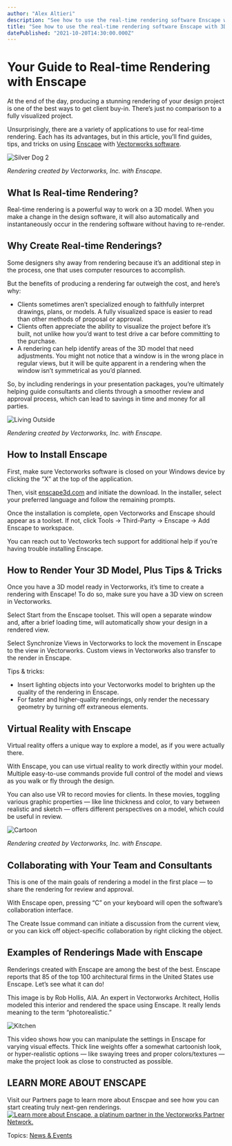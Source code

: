 ```yaml
---
author: "Alex Altieri"
description: "See how to use the real-time rendering software Enscape with 3D models created in Vectorworks."
title: "See how to use the real-time rendering software Enscape with 3D models created in Vectorworks." 
datePublished: "2021-10-20T14:30:00.000Z"
---
```

# Your Guide to Real-time Rendering with Enscape

At the end of the day, producing a stunning rendering of your design project is one of the best ways to get client buy-in. There’s just no comparison to a fully visualized project.

Unsurprisingly, there are a variety of applications to use for real-time rendering. Each has its advantages, but in this article, you’ll find guides, tips, and tricks on using [Enscape](https://enscape3d.com/works-with/vectorworks/) with [Vectorworks software](http://vectorworks.net/).

![Silver Dog 2](https://blog.vectorworks.net/hs-fs/hubfs/Blog%20Images/210914_Enscape/Silver%20Dog%202.png?width=1440&name=Silver%20Dog%202.png)

_Rendering created by Vectorworks, Inc. with Enscape._

## What Is Real-time Rendering?

Real-time rendering is a powerful way to work on a 3D model. When you make a change in the design software, it will also automatically and instantaneously occur in the rendering software without having to re-render.

## Why Create Real-time Renderings?

Some designers shy away from rendering because it’s an additional step in the process, one that uses computer resources to accomplish.

But the benefits of producing a rendering far outweigh the cost, and here’s why:

* Clients sometimes aren’t specialized enough to faithfully interpret drawings, plans, or models. A fully visualized space is easier to read than other methods of proposal or approval.
* Clients often appreciate the ability to visualize the project before it’s built, not unlike how you’d want to test drive a car before committing to the purchase.
* A rendering can help identify areas of the 3D model that need adjustments. You might not notice that a window is in the wrong place in regular views, but it will be quite apparent in a rendering when the window isn’t symmetrical as you’d planned.

So, by including renderings in your presentation packages, you’re ultimately helping guide consultants and clients through a smoother review and approval process, which can lead to savings in time and money for all parties.

![Living Outside](https://blog.vectorworks.net/hs-fs/hubfs/Blog%20Images/210914_Enscape/Living%20Outside.png?width=1440&name=Living%20Outside.png)

_Rendering created by Vectorworks, Inc. with Enscape._

## How to Install Enscape

First, make sure Vectorworks software is closed on your Windows device by clicking the “X” at the top of the application.

Then, visit [enscape3d.com](https://enscape3d.com/) and initiate the download. In the installer, select your preferred language and follow the remaining prompts.

Once the installation is complete, open Vectorworks and Enscape should appear as a toolset. If not, click Tools -> Third-Party -> Enscape -> Add Enscape to workspace.

You can reach out to Vectoworks tech support for additional help if you’re having trouble installing Enscape.

## How to Render Your 3D Model, Plus Tips & Tricks

Once you have a 3D model ready in Vectorworks, it’s time to create a rendering with Enscape! To do so, make sure you have a 3D view on screen in Vectorworks.

Select Start from the Enscape toolset. This will open a separate window and, after a brief loading time, will automatically show your design in a rendered view.

Select Synchronize Views in Vectorworks to lock the movement in Enscape to the view in Vectorworks. Custom views in Vectorworks also transfer to the render in Enscape.

Tips & tricks:

* Insert lighting objects into your Vectorworks model to brighten up the quality of the rendering in Enscape.
* For faster and higher-quality renderings, only render the necessary geometry by turning off extraneous elements.

## Virtual Reality with Enscape

Virtual reality offers a unique way to explore a model, as if you were actually there.

With Enscape, you can use virtual reality to work directly within your model. Multiple easy-to-use commands provide full control of the model and views as you walk or fly through the design.

You can also use VR to record movies for clients. In these movies, toggling various graphic properties — like line thickness and color, to vary between realistic and sketch — offers different perspectives on a model, which could be useful in review.

  
![Cartoon](https://blog.vectorworks.net/hs-fs/hubfs/Blog%20Images/210914_Enscape/Cartoon.png?width=2048&name=Cartoon.png)  
  
_Rendering created by Vectorworks, Inc. with Enscape._

## Collaborating with Your Team and Consultants

This is one of the main goals of rendering a model in the first place — to share the rendering for review and approval.

With Enscape open, pressing “C” on your keyboard will open the software’s collaboration interface.

The Create Issue command can initiate a discussion from the current view, or you can kick off object-specific collaboration by right clicking the object.

## Examples of Renderings Made with Enscape

Renderings created with Enscape are among the best of the best. Enscape reports that 85 of the top 100 architectural firms in the United States use Enscape. Let’s see what it can do!

This image is by Rob Hollis, AIA. An expert in Vectorworks Architect, Hollis modeled this interior and rendered the space using Enscape. It really lends meaning to the term “photorealistic.”   
  
![Kitchen](https://blog.vectorworks.net/hs-fs/hubfs/Blog%20Images/210914_Enscape/Kitchen.png?width=3840&name=Kitchen.png)  
  
This video shows how you can manipulate the settings in Enscape for varying visual effects. Thick line weights offer a somewhat cartoonish look, or hyper-realistic options — like swaying trees and proper colors/textures — make the project look as close to constructed as possible.

## LEARN MORE ABOUT ENSCAPE

Visit our Partners page to learn more about Enscpae and see how you can start creating truly next-gen renderings. [![Learn more about Enscape, a platinum partner in the Vectorworks Partner Network.](https://no-cache.hubspot.com/cta/default/3018241/c6036f2a-6814-48bb-98bb-605cf813b983.png)](https://cta-redirect.hubspot.com/cta/redirect/3018241/c6036f2a-6814-48bb-98bb-605cf813b983) 

 Topics: [News & Events](https://blog.vectorworks.net/topic/news-events) 

 